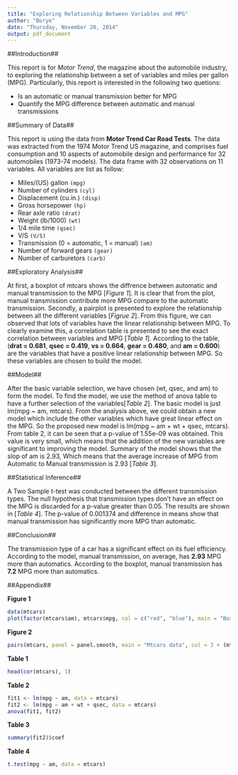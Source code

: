 ```yaml
---
title: "Exploring Relationship Between Variables and MPG"
author: "Borye"
date: "Thursday, November 20, 2014"
output: pdf_document
---
```


##Introduction##

This report is for *Motor Trend*, the magazine about the automobile industry, to exploring the relationship between a set of variables and miles per gallon (MPG). Particularly, this report is interested in the following two quetions:

* Is an automatic or manual transmission better for MPG
* Quantify the MPG difference between automatic and manual transmissions

##Summary of Data##

This report is using the data from **Motor Trend Car Road Tests**. The data was extracted from the 1974 Motor Trend US magazine, and comprises fuel consumption and 10 aspects of automobile design and performance for 32 automobiles (1973-74 models). The data frame with 32 observations on 11 variables. All variables are list as follow:

* Miles/(US) gallon `(mpg)`
* Number of cylinders `(cyl)`
* Displacement (cu.in.) `(disp)`
* Gross horsepower `(hp)`
* Rear axle ratio `(drat)`
* Weight (lb/1000) `(wt)`
* 1/4 mile time `(qsec)`
* V/S `(V/S)`
* Transmission (0 = automatic, 1 = manual) `(am)`
* Number of forward gears `(gear)`
* Number of carburetors `(carb)`

##Exploratory Analysis##

At first, a boxplot of mtcars shows the diffrence between automatic and manual transmission to the MPG [*Figure 1*]. It is clear that from the plot, manual transmission contribute more MPG compare to the automatic transmission. Secondly, a pairplot is presented to explore the relationship between all the different variables [*Figrue 2*]. From this figure, we can observed that lots of variables have the linear relationship between MPG. To clearly examine this, a correlation table is presented to see the exact correlation between variables and MPG [*Table 1*]. According to the table, (**drat = 0.681**, **qsec = 0.419**, **vs = 0.664**, **gear = 0.480**, and **am = 0.600**) are the variables that have a positive linear relationship between MPG. So these variables are chosen to build the model.

##Model##

After the basic variable selection, we have chosen (wt, qsec, and am) to form the model. To find the model, we use the method of anova table to have a further selection of the variables[*Table 2*].
The basic model is just lm(mpg ~ am, mtcars). From the analysis above, we could obtain a new model which include the other variables which have great linear effect on the MPG. So the proposed new model is lm(mpg ~ am + wt + qsec, mtcars). From table 2, it can be seen that a p-value of 1.55e-09 was obtained. This value is very small, which means that the addition of the new variables are significant to improving the model. Summary of the model shows that the slop of am is 2.93, Which means that the average increase of MPG from Automatic to Manual transmission is 2.93 [*Table 3*].  

##Statistical Inference##

A Two Sample t-test was conducted between the different transmission types. The null hypothesis that transmission types don't have an effect on the MPG is discarded for a p-value greater than 0.05. The results are shown in [*Table 4*]. The p-value of 0.001374 and difference in means show that manual transmission has significantly more MPG than automatic.

##Conclusion##

The transmission type of a car has a significant effect on its fuel efficiency. According to the model, manual transmission, on average, has **2.93** MPG more than automatics. According to the boxplot, manual transmission has **7.2** MPG more than automatics.

##Appendix##

**Figure 1**

```r
data(mtcars)
plot(factor(mtcars$am), mtcars$mpg, col = c("red", "blue"), main = "Boxplot of mtcars data", names = c("Automatic", "Manual"), ylab = "MPG")
```

**Figure 2**

```r
pairs(mtcars, panel = panel.smooth, main = "Mtcars data", col = 3 + (mtcars$am > 0))
```

**Table 1**

```r
head(cor(mtcars), 1)
```

**Table 2**

```r
fit1 <- lm(mpg ~ am, data = mtcars)
fit2 <- lm(mpg ~ am + wt + qsec, data = mtcars)
anova(fit1, fit2)
```

**Table 3**

```r
summary(fit2)$coef
```

**Table 4**

```r
t.test(mpg ~ am, data = mtcars)
```
